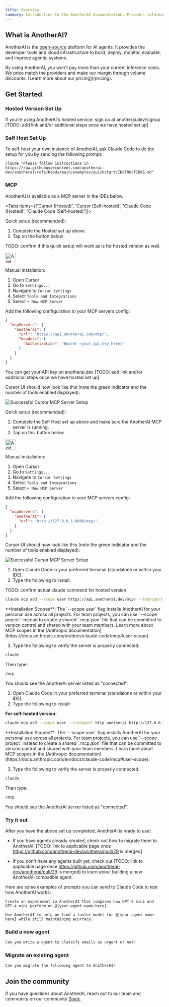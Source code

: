 ```yaml
---
title: Overview
summary: Introduction to the AnotherAI documentation. Provides information on what AnotherAI is and how to get started with building, deploying, and improving AI agents.
---
```



## What is AnotherAI?

AnotherAI is the [open-source](https://github.com/anotherai/anotherai) platform for AI agents. It provides the developer tools and cloud infrastructure to build, deploy, monitor, evaluate, and improve agentic systems.

<Callout type="info" href="/pricing">
By using AnotherAI, you won't pay more than your current inference costs. We price match the providers and make our margin through volume discounts. [Learn more about our pricing](/pricing).
</Callout>

## Get Started

### Hosted Version Set Up

If you're using AnotherAI's hosted service: sign up at anotherai.dev/signup [TODO: add link and/or additional steps once we have hosted set up]

### Self Host Set Up

To self-host your own instance of AnotherAI, ask Claude Code to do the setup for you by sending the following prompt:

```
claude "Please follow instructions in https://raw.githubusercontent.com/anotherai-dev/anotherai/refs/heads/main/examples/quickstart/INSTRUCTIONS.md"
```

### MCP 

AnotherAI is available as a MCP server in the IDEs below.

<Tabs items={['Cursor (Hosted)', 'Cursor (Self-hosted)', 'Claude Code (Hosted)', 'Claude Code (Self-hosted)']}>

<Tab value="Cursor (Hosted)">

Quick setup  (recommended):
1. Complete the Hosted set up above
2. Tap on the button below 

TODO: confirm if this quick setup will work as is for hosted version as well.

<a href="cursor://anysphere.cursor-deeplink/mcp/install?name=anotherai&config=eyJ1cmwiOiJodHRwOi8vMTI3LjAuMC4xOjgwMDAvbWNwLyJ9"><img src="https://cursor.com/deeplink/mcp-install-dark.svg" alt="Add anotherai MCP server to Cursor" height="32" /></a>

Manual installation:

1. Open Cursor
2. Go to `Settings...`
3. Navigate to `Cursor Settings`
4. Select `Tools and Integrations`
5. Select `+ New MCP Server`

Add the following configuration to your MCP servers config:

```json
{
  "mcpServers": {
    "anotherai": {
      "url": "https://api.anotherai.com/mcp/",
      "headers": {
        "Authorization": "Bearer <your_api_key_here>"
      }
    }
  }
}
```
You can get your API key on anotherai.dev [TODO: add link and/or additional steps once we have hosted set up]

Cursor UI should now look like this (note the green indicator and the number of tools enabled displayed):

![Successful Cursor MCP Server Setup](/images/mcp/cursor-setup-ok.png)

</Tab>

<Tab value="Cursor (Self-hosted)">

Quick setup  (recommended):
1. Complete the Self Host set up above and make sure the AnotherAI MCP server is running.
2. Tap on this button below

<a href="cursor://anysphere.cursor-deeplink/mcp/install?name=anotherai&config=eyJ1cmwiOiJodHRwOi8vMTI3LjAuMC4xOjgwMDAvbWNwLyJ9"><img src="https://cursor.com/deeplink/mcp-install-dark.svg" alt="Add anotherai MCP server to Cursor" height="32" /></a>

Manual installation:

1. Open Cursor
2. Go to `Settings...`
3. Navigate to `Cursor Settings`
4. Select `Tools and Integrations`
5. Select `+ New MCP Server`

Add the following configuration to your MCP servers config:

```json
{
  "mcpServers": {
    "anotherai": {
      "url": "http://127.0.0.1:8000/mcp/"
    }
  }
}
```

Cursor UI should now look like this (note the green indicator and the number of tools enabled displayed):

![Successful Cursor MCP Server Setup](/images/mcp/cursor-setup-ok.png)

</Tab>

<Tab value="Claude Code (Hosted)">

  1. Open Claude Code in your preferred terminal (standalone or within your IDE).
  2. Type the following to install:

TODO: confirm actual claude command for hosted version.

  ```bash
  claude mcp add --scope user https://api.anotherai.dev/mcp/ --transport http -H "Authorization: Bearer YOUR_API_KEY_HERE"
  ```

  <Callout type="info">
  **Installation Scopes**: The `--scope user` flag installs AnotherAI for your personal use across all projects. For team projects, you can use `--scope project` instead to create a shared `.mcp.json` file that can be committed to version control and shared with your team members. Learn more about MCP scopes in the [Anthropic documentation](https://docs.anthropic.com/en/docs/claude-code/mcp#user-scope).
  </Callout>

  3. Type the following to verify the server is properly connected:

  ```bash
claude
```

Then type:
```bash
/mcp 
```

You should see the AnotherAI server listed as "connected".

</Tab>

<Tab value="Claude Code (Self-hosted)">

  1. Open Claude Code in your preferred terminal (standalone or within your IDE).
  2. Type the following to install:

  **For self-hosted version:**
  ```bash
  claude mcp add --scope user --transport http anotherai http://127.0.0.1:8000/mcp/
  ```

  <Callout type="info">
  **Installation Scopes**: The `--scope user` flag installs AnotherAI for your personal use across all projects. For team projects, you can use `--scope project` instead to create a shared `.mcp.json` file that can be committed to version control and shared with your team members. Learn more about MCP scopes in the [Anthropic documentation](https://docs.anthropic.com/en/docs/claude-code/mcp#user-scope).
  </Callout>

  3. Type the following to verify the server is properly connected:

  ```bash
claude
```

Then type:
```bash
/mcp 
```

You should see the AnotherAI server listed as "connected".

</Tab>

</Tabs>

### Try it out

After you have the above set up completed, AnotherAI is ready to use!

- If you have agents already created, check out how to migrate them to AnotherAI. [TODO: link to applicable page once https://github.com/anotherai-dev/anotherai/pull/29 is merged]

- If you don't have any agents built yet, check out [TODO: link to applicable page once https://github.com/anotherai-dev/anotherai/pull/29 is merged] to learn about building a new AnotherAI-compatible agent.


Here are some examples of prompts you can send to Claude Code to test how AnotherAI works:

```
Create an experiment in AnotherAI that compares how GPT-5 mini and GPT-4 mini perform on @[your-agent-name-here].
```
```
Use AnotherAI to help me find a faster model for @[your-agent-name-here] while still maintaining acurracy.
```

### Build a new agent 

```bash
Can you write a agent to classify emails as urgent or not?
```

### Migrate an existing agent

```bash
Can you migrate the following agent to AnotherAI?
```

## Join the community

If you have questions about AnotherAI, reach out to our team and community on our community [Slack](https://join.slack.com/t/anotherai-dev/shared_invite/zt-3av2prezr-Lz10~8o~rSRQE72m_PyIJA).
